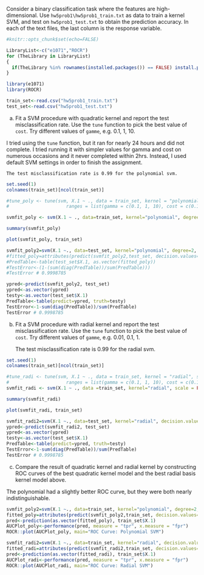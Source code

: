 Consider a binary classification task where the features are high-dimensional. Use
`hw5prob1\hw5prob1_train.txt` as data to train a kernel SVM, and test on `hw5prob1_test.txt` to obtain the
prediction accuracy. In each of the text files, the last column is the response variable.

```r
#knitr::opts_chunk$set(echo=FALSE)

LibraryList<-c("e1071","ROCR")
for (TheLibrary in LibraryList)
{
  if(TheLibrary %in% rownames(installed.packages()) == FALSE) install.packages(TheLibrary)
}

library(e1071)
library(ROCR)

train_set<-read.csv("hw5prob1_train.txt")
test_set<-read.csv("hw5prob1_test.txt")

```

(a) Fit a SVM procedure with quadratic kernel and report the test misclassification rate.
    Use the `tune` function to pick the best value of `cost`. Try different values of
    `gamme`, e.g. 0.1, 1, 10.
    
I tried using the `tune` function, but it ran for nearly 24 hours and did not complete. I tried running it with simpler values for gamma and cost on numerous occasions and it never completed within 2hrs. Instead, I used default SVM settings in order to finish the assignment. 

    The test misclassification rate is 0.99 for the polynomial svm.


```r
set.seed(1)
colnames(train_set)[ncol(train_set)]

#tune_poly <- tune(svm, X.1 ~ ., data = train_set, kernel = "polynomial", degree=2, scale = FALSE,
#                     ranges = list(gamma = c(0.1, 1, 10), cost = c(0.1, 1, 10)))

svmfit_poly <- svm(X.1 ~ ., data=train_set, kernel="polynomial", degree=2, scale = FALSE)

summary(svmfit_poly)

plot(svmfit_poly, train_set)

svmfit_poly2=svm(X.1 ~., data=test_set, kernel="polynomial", degree=2, decision.values =T, scale = FALSE)
#fitted_poly=attributes(predict(svmfit_poly2,test_set, decision.values=TRUE))$decision.values
#PredTable<-table(test_set$X.1, as.vector(fitted_poly))
#TestError<-(1-(sum(diag(PredTable))/sum(PredTable)))
#TestError # 0.9998785

ypred<-predict(svmfit_poly2, test_set)
ypred<-as.vector(ypred)
testy<-as.vector(test_set$X.1)
PredTable<-table(predict=ypred, truth=testy)
TestError<-1-sum(diag(PredTable))/sum(PredTable)
TestError # 0.9998785

```

(b) Fit a SVM procedure with radial kernel and report the test misclassification rate.
    Use the `tune` function to pick the best value of `cost`. Try different values of
    `gamme`, e.g. 0.01, 0.1, 1.
    
    The test misclassification rate is 0.99 for the radial svm.

```r
set.seed(1)
colnames(train_set)[ncol(train_set)]

#tune_radi <- tune(svm, X.1 ~ ., data = train_set, kernel = "radial", scale = FALSE,
#                     ranges = list(gamma = c(0.1, 1, 10), cost = c(0.1, 1, 10)))
svmfit_radi <- svm(X.1 ~ ., data =train_set, kernel="radial", scale = FALSE)

summary(svmfit_radi)

plot(svmfit_radi, train_set)

svmfit_radi2=svm(X.1 ~., data=test_set, kernel="radial", decision.values =T, scale = FALSE)
ypred<-predict(svmfit_radi2, test_set)
ypred<-as.vector(ypred)
testy<-as.vector(test_set$X.1)
PredTable<-table(predict=ypred, truth=testy)
TestError<-1-sum(diag(PredTable))/sum(PredTable)
TestError # 0.9998785
```

(c) Compare the result of quadratic kernel and radial kernel by constructing ROC curves of
    the best quadratic kernel model and the best radial basis kernel model above.
    
The polynomial had a slightly better ROC curve, but they were both nearly indistinguishable.

```r

svmfit_poly2=svm(X.1 ~., data=train_set, kernel="polynomial", degree=2, decision.values =T, scale = FALSE)
fitted_poly=attributes(predict(svmfit_poly2,train_set, decision.values=TRUE))$decision.values
pred<-prediction(as.vector(fitted_poly), train_set$X.1)
AUCPlot_poly<-performance(pred, measure = "tpr", x.measure = "fpr")
ROCR::plot(AUCPlot_poly, main="ROC Curve: Polynomial SVM")

svmfit_radi2=svm(X.1 ~., data=train_set, kernel="radial", decision.values =T, scale = FALSE)
fitted_radi=attributes(predict(svmfit_radi2,train_set, decision.values=TRUE))$decision.values
pred<-prediction(as.vector(fitted_radi), train_set$X.1)
AUCPlot_radi<-performance(pred, measure = "tpr", x.measure = "fpr")
ROCR::plot(AUCPlot_radi, main="ROC Curve: Radial SVM")

```